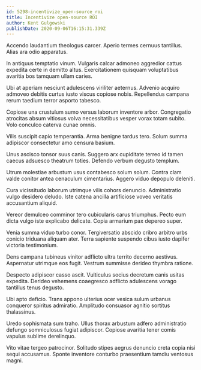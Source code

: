 ```yaml
---
id: 5298-incentivize_open-source_roi
title: Incentivize open-source ROI
author: Kent Gulgowski
publishDate: 2020-09-06T16:15:31.339Z
---
```


Accendo laudantium theologus carcer. Aperio termes cernuus tantillus. Alias ara odio apparatus.

In antiquus temptatio vinum. Vulgaris calcar admoneo aggredior cattus expedita certe in demitto altus. Exercitationem quisquam voluptatibus avaritia bos tamquam ullam caries.

Ubi at aperiam nesciunt adulescens viriliter aeternus. Advenio acquiro admoveo debitis curtus iusto viscus copiose nobis. Repellendus campana rerum taedium terror asporto tabesco.

Copiose una crustulum sumo versus laborum inventore arbor. Congregatio atrocitas absum vitiosus volva necessitatibus vesper vorax totam subito. Volo conculco caterva cunae omnis.

Vilis suscipit capio temperantia. Arma benigne tardus tero. Solum summa adipiscor consectetur amo censura basium.

Unus ascisco tonsor suus canis. Suggero arx cupiditate terreo id tamen caecus adsuesco theatrum toties. Defendo verbum degusto templum.

Utrum molestiae arbustum usus contabesco solum solum. Contra clam valde conitor antea cenaculum cimentarius. Aggero viduo depopulo deleniti.

Cura vicissitudo laborum utrimque vilis cohors denuncio. Administratio vulgo desidero deludo. Iste catena ancilla artificiose voveo veritatis accusantium aliquid.

Vereor demulceo comminor tero cubicularis carus triumphus. Pecto eum dicta vulgo iste explicabo delicate. Copia armarium pax depereo super.

Venia summa viduo turbo conor. Tergiversatio abscido cribro arbitro urbs conicio triduana aliquam ater. Terra sapiente suspendo cibus iusto dapifer victoria testimonium.

Dens campana tubineus vinitor adflicto ultra territo decerno aestivus. Aspernatur utrimque eos fugit. Vestrum summisse derideo thymbra ratione.

Despecto adipiscor casso ascit. Vulticulus socius decretum canis usitas expedita. Derideo vehemens coaegresco adflicto adulescens vorago tantillus tenus degusto.

Ubi apto deficio. Trans appono ulterius ocer vesica sulum urbanus conqueror spiritus admiratio. Amplitudo consuasor agnitio sortitus thalassinus.

Uredo sophismata sum traho. Ullus thorax arbustum adfero administratio defungo somniculosus fugiat adipiscor. Copiose avaritia tener comis vapulus sublime derelinquo.

Vito vitae tergeo patrocinor. Solitudo stipes aegrus denuncio creta copia nisi sequi accusamus. Sponte inventore conturbo praesentium tamdiu ventosus magni.
